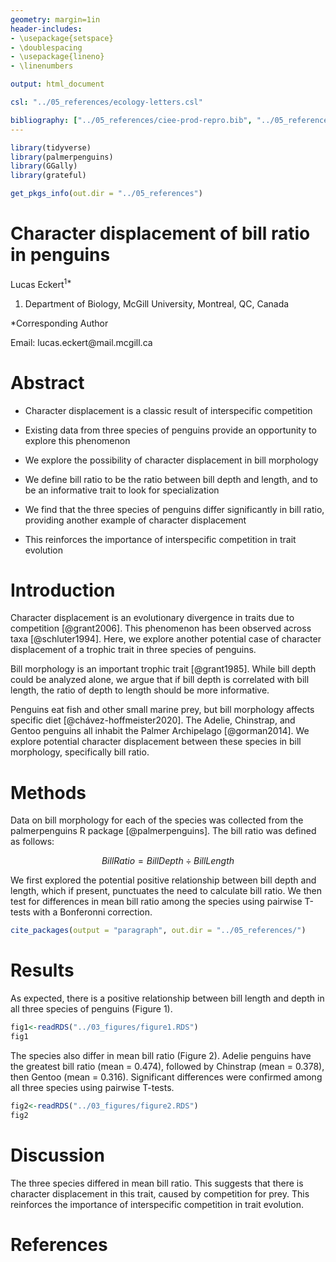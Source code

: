 ```yaml
---
geometry: margin=1in
header-includes:
- \usepackage{setspace}
- \doublespacing
- \usepackage{lineno}
- \linenumbers

output: html_document

csl: "../05_references/ecology-letters.csl"

bibliography: ["../05_references/ciee-prod-repro.bib", "../05_references/grateful-refs.bib"]
---
```


```r
library(tidyverse)
library(palmerpenguins)
library(GGally)
library(grateful)

get_pkgs_info(out.dir = "../05_references")
```

# Character displacement of bill ratio in penguins

Lucas Eckert^1\*^

1.  Department of Biology, McGill University, Montreal, QC, Canada

\*Corresponding Author

Email: lucas.eckert\@mail.mcgill.ca

# Abstract

-   Character displacement is a classic result of interspecific competition

-   Existing data from three species of penguins provide an opportunity to explore this phenomenon

-   We explore the possibility of character displacement in bill morphology

-   We define bill ratio to be the ratio between bill depth and length, and to be an informative trait to look for specialization

-   We find that the three species of penguins differ significantly in bill ratio, providing another example of character displacement

-   This reinforces the importance of interspecific competition in trait evolution

# Introduction

Character displacement is an evolutionary divergence in traits due to competition [@grant2006]. This phenomenon has been observed across taxa [@schluter1994]. Here, we explore another potential case of character displacement of a trophic trait in three species of penguins.

Bill morphology is an important trophic trait [@grant1985]. While bill depth could be analyzed alone, we argue that if bill depth is correlated with bill length, the ratio of depth to length should be more informative.

Penguins eat fish and other small marine prey, but bill morphology affects specific diet [@chávez-hoffmeister2020]. The Adelie, Chinstrap, and Gentoo penguins all inhabit the Palmer Archipelago [@gorman2014]. We explore potential character displacement between these species in bill morphology, specifically bill ratio.

# Methods

Data on bill morphology for each of the species was collected from the palmerpenguins R package [@palmerpenguins]. The bill ratio was defined as follows:

$$
BillRatio = BillDepth \div BillLength
$$

We first explored the potential positive relationship between bill depth and length, which if present, punctuates the need to calculate bill ratio. We then test for differences in mean bill ratio among the species using pairwise T-tests with a Bonferonni correction.

```r
cite_packages(output = "paragraph", out.dir = "../05_references/")

```

# Results

As expected, there is a positive relationship between bill length and depth in all three species of penguins (Figure 1).

```r
fig1<-readRDS("../03_figures/figure1.RDS")
fig1
```

The species also differ in mean bill ratio (Figure 2). Adelie penguins have the greatest bill ratio (mean = 0.474), followed by Chinstrap (mean = 0.378), then Gentoo (mean = 0.316). Significant differences were confirmed among all three species using pairwise T-tests.

```r
fig2<-readRDS("../03_figures/figure2.RDS")
fig2

```

# Discussion

The three species differed in mean bill ratio. This suggests that there is character displacement in this trait, caused by competition for prey. This reinforces the importance of interspecific competition in trait evolution.

# References
